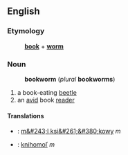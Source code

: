 ==English==
===Etymology===
:'''[[book]]''' + '''[[worm]]'''
===Noun===
:'''bookworm''' (''plural'' '''bookworms''')
# a book-eating [[beetle]]
# an [[avid]] book [[reader]]
====Translations====
*{{pl}}: [[m&#243;l ksi&#261;&#380;kowy]] ''m''
*{{sk}}: [[knihomoľ#Slovak|knihomoľ]] ''m''